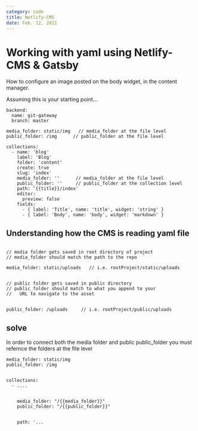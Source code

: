 ```yaml
---
category: code
title: Netlify-CMS
date: Feb. 12, 2021
---
```


# Working with yaml using Netlify-CMS & Gatsby

How to configure an image posted on the body widget, in the content manager.

Assuming this is your starting point...

```
backend:
  name: git-gateway
  branch: master

media_folder: static/img   // media_folder at the file level
public_folder: /img      // public_folder at the file level

collections:
  - name: 'blog'
    label: 'Blog'
    folder: 'content'
    create: true
    slug: 'index'
    media_folder: ''      // media_folder at the file level
    public_folder: ''     // public_folder at the collection level
    path: '{{title}}/index'
    editor:
      preview: false
    fields:
      - { label: 'Title', name: 'title', widget: 'string' }
      - { label: 'Body', name: 'body', widget: 'markdown' }

```

## Understanding how the CMS is reading yaml file

```

// media folder gets saved in root directory of project
// media_folder should match the path to the repo

media_folder: static/uploads   // i.e. rootProject/static/uploads


// public folder gets saved in public directory
// public_folder should match to what you append to your
//   URL to navigate to the asset


public_folder: /uploads     // i.e. rootProject/public/uploads

```

## solve

In order to connect both the media folder and public public_folder you must refernce the folders at the file level

```
media_folder: static/img
public_folder: /img


collections:
  - ....


    media_folder: "/{{media_folder}}"
    public_folder: "/{{public_folder}}"


    path: '...



```
